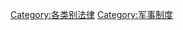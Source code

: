 {{Commons category|Military law}}

{{Catmore}}

[[Category:各类别法律|Category:各类别法律]]
[[Category:军事制度|Category:军事制度]]